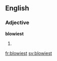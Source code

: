 ==English==

===Adjective===
'''blowiest'''

# {{superlative of|blowy}}

[[fr:blowiest]]
[[sv:blowiest]]